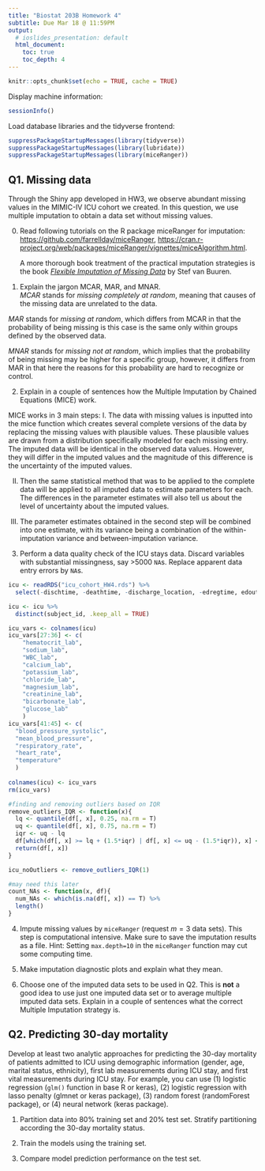 ```yaml
---
title: "Biostat 203B Homework 4"
subtitle: Due Mar 18 @ 11:59PM
output:
  # ioslides_presentation: default
  html_document:
    toc: true
    toc_depth: 4
---
```


```r
knitr::opts_chunk$set(echo = TRUE, cache = TRUE)
```

Display machine information:
```r
sessionInfo()
```
Load database libraries and the tidyverse frontend:
```r
suppressPackageStartupMessages(library(tidyverse))
suppressPackageStartupMessages(library(lubridate))
suppressPackageStartupMessages(library(miceRanger))
```

## Q1. Missing data

Through the Shiny app developed in HW3, we observe abundant missing values in the MIMIC-IV ICU cohort we created. In this question, we use multiple imputation to obtain a data set without missing values.

0. Read following tutorials on the R package miceRanger for imputation: <https://github.com/farrellday/miceRanger>, <https://cran.r-project.org/web/packages/miceRanger/vignettes/miceAlgorithm.html>.

    A more thorough book treatment of the practical imputation strategies is the book [*_Flexible Imputation of Missing Data_*](https://stefvanbuuren.name/fimd/) by Stef van Buuren. 

1. Explain the jargon MCAR, MAR, and MNAR.  
*MCAR* stands for *missing completely at random*, meaning that causes of the missing data are unrelated to the data.

*MAR* stands for *missing at random*, which differs from MCAR in that the probability of being missing is this case is the same only within groups defined by the observed data.

*MNAR* stands for *missing not at random*, which implies that the probability of being missing may be higher for a specific group, however, it differs from MAR in that here the reasons for this probability are hard to recognize or control.

2. Explain in a couple of sentences how the Multiple Imputation by Chained Equations (MICE) work.

MICE works in 3 main steps:
I. The data with missing values is inputted into the mice function which creates several complete versions of the data by replacing the missing values with plausible values. These plausible values are drawn from a distribution specifically modeled for each missing entry. The imputed data will be identical in the observed data values. However, they will differ in the imputed values and the magnitude of this difference is the uncertainty of the imputed values.

II. Then the same statistical method that was to be applied to the complete data will be applied to all imputed data to estimate parameters for each. The differences in the parameter estimates will also tell us about the level of uncertainty about the imputed values.

III. The parameter estimates obtained in the second step will be combined into one estimate, with its variance being a combination of the within-imputation variance and between-imputation variance. 

3. Perform a data quality check of the ICU stays data. Discard variables with substantial missingness, say >5000 `NA`s. Replace apparent data entry errors by `NA`s.

```r
icu <- readRDS("icu_cohort_HW4.rds") %>% 
  select(-dischtime, -deathtime, -discharge_location, -edregtime, edouttime, -hospital_expire_flag, -outtime, -anchor_year_group, -dod) 

icu <- icu %>% 
  distinct(subject_id, .keep_all = TRUE)

icu_vars <- colnames(icu)
icu_vars[27:36] <- c(
    "hematocrit_lab",
    "sodium_lab", 
    "WBC_lab", 
    "calcium_lab", 
    "potassium_lab", 
    "chloride_lab", 
    "magnesium_lab", 
    "creatinine_lab",
    "bicarbonate_lab", 
    "glucose_lab" 
    )
icu_vars[41:45] <- c(
  "blood_pressure_systolic", 
  "mean_blood_pressure", 
  "respiratory_rate", 
  "heart_rate", 
  "temperature"
  )
  
colnames(icu) <- icu_vars
rm(icu_vars)

#finding and removing outliers based on IQR
remove_outliers_IQR <- function(x){
  lq <- quantile(df[, x], 0.25, na.rm = T)
  uq <- quantile(df[, x], 0.75, na.rm = T)
  iqr <- uq - lq
  df[which(df[, x] >= lq + (1.5*iqr) | df[, x] <= uq - (1.5*iqr)), x] <- NA
  return(df[, x])
}

icu_noOutliers <- remove_outliers_IQR(1)

#may need this later
count_NAs <- function(x, df){
  num_NAs <- which(is.na(df[, x]) == T) %>% 
  length()
}


```


4. Impute missing values by `miceRanger` (request $m=3$ data sets). This step is computational intensive. Make sure to save the imputation results as a file. Hint: Setting `max.depth=10` in the `miceRanger` function may cut some computing time.

5. Make imputation diagnostic plots and explain what they mean.

6. Choose one of the imputed data sets to be used in Q2. This is **not** a good idea to use just one imputed data set or to average multiple imputed data sets. Explain in a couple of sentences what the correct Multiple Imputation strategy is.

## Q2. Predicting 30-day mortality

Develop at least two analytic approaches for predicting the 30-day mortality of patients admitted to ICU using demographic information (gender, age, marital status, ethnicity), first lab measurements during ICU stay, and first vital measurements during ICU stay. For example, you can use (1) logistic regression (`glm()` function in base R or keras), (2) logistic regression with lasso penalty (glmnet or keras package), (3) random forest (randomForest package), or (4) neural network (keras package).

1. Partition data into 80% training set and 20% test set. Stratify partitioning according the 30-day mortality status.

2. Train the models using the training set.

3. Compare model prediction performance on the test set.

